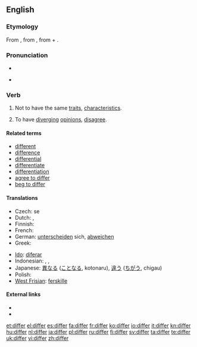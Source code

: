 ==English==

===Etymology===
From {{etyl|enm}} {{term|differen}}, from {{etyl|la}} {{term|differo|differō|carry apart, put off, defer; differ|lang=la}}, from {{term|dis-||apart|lang=la}} + {{term|fero|ferō|carry, bear|lang=la}}.

===Pronunciation===
* {{audio|en-us-differ.ogg|Audio (US)}}
* {{a|UK}} {{IPA|'dɪfə}}
*: {{rhymes|ɪfə(r)}}

===Verb===
{{en-verb}}

# Not to have the same [[traits]], [[characteristic|characteristics]].
# {{context|people, groups, etc.}} To have [[diverge|diverging]] [[opinion]]s, [[disagree]].

====Related terms====
* [[different]]
* [[difference]]
* [[differential]]
* [[differentiate]]
* [[differentiation]]
* [[agree to differ]]
* [[beg to differ]]

====Translations====
{{trans-top|Not to have the same characteristics}}
* Czech: {{t-|cs|lišit}} se
* Dutch: {{t+|nl|verschillen}}, {{t+|nl|afwijken}}
* Finnish: {{t+|fi|erota}}
* French: {{t+|fr|différer}}
* German: [[unterscheiden]] sich, [[abweichen]]
* Greek: {{t+|el|διαφέρω|sc=Grek}}
{{trans-mid}}
* [[Ido]]: [[diferar]]
* Indonesian: {{t-|id|beda|xs=Indonesian}}, {{t-|id|beda|alt=berbeda|xs=Indonesian}}, {{t-|id|lain|alt=berlainan|xs=Indonesian}}
* Japanese: [[異なる]] ([[ことなる]], kotonaru), [[違う]] ([[ちがう]], chigau)
* Polish: {{t|pl|różnić się}}
* [[West Frisian]]: [[ferskille]]
{{trans-bottom}}

====External links====
* {{R:Webster 1913}}
* {{R:Century 1911}}

[[et:differ]]
[[el:differ]]
[[es:differ]]
[[fa:differ]]
[[fr:differ]]
[[ko:differ]]
[[io:differ]]
[[it:differ]]
[[kn:differ]]
[[hu:differ]]
[[nl:differ]]
[[ja:differ]]
[[pl:differ]]
[[ru:differ]]
[[fi:differ]]
[[sv:differ]]
[[ta:differ]]
[[te:differ]]
[[uk:differ]]
[[vi:differ]]
[[zh:differ]]
